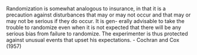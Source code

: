 
Randomization is somewhat analogous to insurance, in that it
is a precaution against disturbances that may or may not occur
and that may or may not be serious if they do occur. It is gen-
erally advisable to take the trouble to randomize even when it is
not expected that there will be any serious bias from failure to
randomize. The experimenter is thus protected against unusual
events that upset his expectations. - Cochran and Cox (1957)
